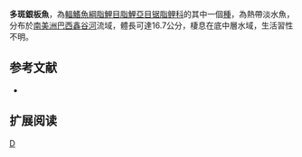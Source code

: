 {{Speciesbox 
| genus = Metynnis
| species = polystictus
| status = NE
| status_system = IUCN3.1
| authority =  [[Zarske|Zarske]] & [[Géry|Géry]], 2008
| synonyms = 
}}
'''多斑銀板魚'''，為[[輻鰭魚綱|輻鰭魚綱]][[脂鯉目|脂鯉目]][[脂鯉亞目|脂鯉亞目]][[锯脂鲤科|锯脂鲤科]]的其中一個[[種|種]]，為熱帶淡水魚，分布於[[南美洲|南美洲]][[巴西|巴西]][[鑫谷河|鑫谷河]]流域，體長可達16.7公分，棲息在底中層水域，生活習性不明。

==参考文献==
{{refbegin}}
*{{FishBase_species|genus=Metynnis|species=polystictus|year=2013|month=10}}
{{refend}}

== 扩展阅读 ==
{{refbegin}}
{{wikispecies-inline|Metynnis polystictus|多斑銀板魚}}
{{refend}}
{{Taxonbar|from=Q5540701}}

[[Category:银板鱼属|D]]